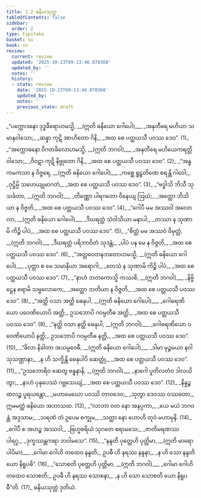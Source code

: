 ```yaml
---
title: 1.2 ဓနိယသုတ္တ
tableOfContents: false
sidebar:
  order: 2
type: tipitaka
basket: su
book: sn
review:
  current: review
  updated: '2025-10-23T09:13:46.070368'
  updated_by: ''
  notes: ''
  history:
  - state: review
    date: '2025-10-23T09:13:46.070368'
    updated_by: ''
    notes: ''
    previous_state: draft
---
```



<ReviewStatus review={frontmatter.review} showDetails={true} />

<HypothesisAnnotation frontmatter={frontmatter} />

<DynamicBreadcrumb />

<Division number="18" book="sn" e="ch" v="18" p="282">

<Paragraph number="20" type="verses" book="sn">
_“ပက္ကောဒနော ဒုဒ္ဓခီရောဟမသ္မိ, __(ဣတိ ဓနိယော ဂေါပေါ)___  
_အနုတီရေ မဟိယာ သမာနဝါသော;_  
_ဆန္နာ ကုဋိ အာဟိတော ဂိနိ,_  
_အထ စေ ပတ္ထယသီ ပဝဿ ဒေဝ”. (1)_  

</Paragraph>

</Division>
<Division number="19" book="sn" e="ch" v="18" p="282">

<Paragraph number="21" type="verses" book="sn">
_“အက္ကောဓနော ဝိဂတခိလောဟမသ္မိ, __(ဣတိ ဘဂဝါ)___  
_အနုတီရေ မဟိယေကရတ္တိဝါသော;_  
_ဝိဝဋာ ကုဋိ နိဗ္ဗုတော ဂိနိ,_  
_အထ စေ ပတ္ထယသီ ပဝဿ ဒေဝ”. (2)_  

</Paragraph>

</Division>
<Division number="20" book="sn" e="ch" v="18" p="282">

<Paragraph number="22" type="verses" book="sn">
_“အန္ဓကမကသာ န ဝိဇ္ဇရေ, __(ဣတိ ဓနိယော ဂေါပေါ)___  
_ကစ္ဆေ ရူဠှတိဏေ စရန္တိ ဂါဝေါ;_  
_ဝုဋ္ဌိမ္ပိ သဟေယျုမာဂတံ,_  
_အထ စေ ပတ္ထယသီ ပဝဿ ဒေဝ”. (3)_  

</Paragraph>

</Division>
<Division number="21" book="sn" e="ch" v="18" p="282">

<Paragraph number="23" type="verses" book="sn">
_“ဗဒ္ဓါသိ ဘိသီ သုသင်္ခတာ, __(ဣတိ ဘဂဝါ)___  
_တိဏ္ဏော ပါရဂတော ဝိနေယျ ဩဃံ;_  
_အတ္ထော ဘိသိယာ န ဝိဇ္ဇတိ,_  
_အထ စေ ပတ္ထယသီ ပဝဿ ဒေဝ”. (4)_  

</Paragraph>

</Division>
<Division number="22" book="sn" e="ch" v="18" p="282">

<Paragraph number="24" type="verses" book="sn">
_“ဂေါပီ မမ အဿဝါ အလောလာ, __(ဣတိ ဓနိယော ဂေါပေါ)___  
_ဒီဃရတ္တံ သံဝါသိယာ မနာပါ;_  
_တဿာ န သုဏာမိ ကိဉ္စိ ပါပံ,_  
_အထ စေ ပတ္ထယသီ ပဝဿ ဒေဝ”. (5)_  

</Paragraph>

</Division>
<Division number="23" book="sn" e="ch" v="18" p="282">

<Paragraph number="25" type="verses" book="sn">
_“စိတ္တံ မမ အဿဝံ ဝိမုတ္တံ, __(ဣတိ ဘဂဝါ)___  
_ဒီဃရတ္တံ ပရိဘာဝိတံ သုဒန္တံ;_  
_ပါပံ ပန မေ န ဝိဇ္ဇတိ,_  
_အထ စေ ပတ္ထယသီ ပဝဿ ဒေဝ”. (6)_  

</Paragraph>

</Division>
<Division number="24" book="sn" e="ch" v="18" p="283">

<Paragraph number="26" type="verses" book="sn">
_“အတ္တဝေတနဘတောဟမသ္မိ, __(ဣတိ ဓနိယော ဂေါပေါ)___  
_ပုတ္တာ စ မေ သမာနိယာ အရောဂါ;_  
_တေသံ န သုဏာမိ ကိဉ္စိ ပါပံ,_  
_အထ စေ ပတ္ထယသီ ပဝဿ ဒေဝ”. (7)_  

</Paragraph>

</Division>
<Division number="25" book="sn" e="ch" v="18" p="283">

<Paragraph number="27" type="verses" book="sn">
_“နာဟံ ဘတကောသ္မိ ကဿစိ, __(ဣတိ ဘဂဝါ)___  
_နိဗ္ဗိဋ္ဌေန စရာမိ သဗ္ဗလောကေ;_  
_အတ္ထော ဘတိယာ န ဝိဇ္ဇတိ,_  
_အထ စေ ပတ္ထယသီ ပဝဿ ဒေဝ”. (8)_  

</Paragraph>

</Division>
<Division number="26" book="sn" e="ch" v="18" p="283">

<Paragraph number="28" type="verses" book="sn">
_“အတ္ထိ ဝသာ အတ္ထိ ဓေနုပါ, __(ဣတိ ဓနိယော ဂေါပေါ)___  
_ဂေါဓရဏိယော ပဝေဏိယောပိ အတ္ထိ;_  
ဥသဘောပိ ဂဝမ္ပတီဓ အတ္ထိ,_  
_အထ စေ ပတ္ထယသီ ပဝဿ ဒေဝ”. (9)_  

</Paragraph>

</Division>
<Division number="27" book="sn" e="ch" v="18" p="283">

<Paragraph number="29" type="verses" book="sn">
_“နတ္ထိ ဝသာ နတ္ထိ ဓေနုပါ, __(ဣတိ ဘဂဝါ)___  
_ဂေါဓရဏိယော ပဝေဏိယောပိ နတ္ထိ;_  
ဥသဘောပိ ဂဝမ္ပတီဓ နတ္ထိ,_  
_အထ စေ ပတ္ထယသီ ပဝဿ ဒေဝ”. (10)_  

</Paragraph>

</Division>
<Division number="28" book="sn" e="ch" v="18" p="283">

<Paragraph number="30" type="verses" book="sn">
_“ခိလာ နိခါတာ အသမ္ပဝေဓီ, __(ဣတိ ဓနိယော ဂေါပေါ)___  
_ဒါမာ မုဉ္ဇမယာ နဝါ သုသဏ္ဌာနာ;_  
_န ဟိ သက္ခိန္တိ ဓေနုပါပိ ဆေတ္တုံ,_  
_အထ စေ ပတ္ထယသီ ပဝဿ ဒေဝ”. (11)_  

</Paragraph>

</Division>
<Division number="29" book="sn" e="ch" v="18" p="283">

<Paragraph number="31" type="verses" book="sn">
_“ဥသဘောရိဝ ဆေတွ ဗန္ဓနာနိ, __(ဣတိ ဘဂဝါ)___  
_နာဂေါ ပူတိလတံဝ ဒါလယိတွာ;_  
_နာဟံ ပုနုပေဿံ ဂဗ္ဘသေယျံ,_  
_အထ စေ ပတ္ထယသီ ပဝဿ ဒေဝ”. (12)_  

</Paragraph>

</Division>
<Division number="30" book="sn" e="ch" v="18" p="283">

<Paragraph number="32" type="verses" book="sn">
_နိန္နဉ္စ ထလဉ္စ ပူရယန္တော,_  
_မဟာမေဃော ပဝဿိ တာဝဒေဝ;_  
_သုတွာ ဒေဝဿ ဝဿတော,_  
ဣမမတ္ထံ ဓနိယော အဘာသထ. (13)_  

</Paragraph>

</Division>
<Division number="31" book="sn" e="ch" v="18" p="284">

<Paragraph number="33" type="verses" book="sn">
_“လာဘာ ဝတ နော အနပ္ပကာ,_  
_ယေ မယံ ဘဂဝန္တံ အဒ္ဒသာမ;_  
_သရဏံ တံ ဥပေမ စက္ခုမ,_  
_သတ္ထာ နော ဟောဟိ တုဝံ မဟာမုနိ. (14)_  

</Paragraph>

</Division>
<Division number="32" book="sn" e="ch" v="18" p="284">

<Paragraph number="34" type="verses" book="sn">
_ဂေါပီ စ အဟဉ္စ အဿဝါ,_  
_ဗြဟ္မစရိယံ သုဂတေ စရာမသေ;_  
_ဇာတိမရဏဿ ပါရဂူ,_  
_ဒုက္ခဿန္တကရာ ဘဝါမသေ”. (15)_  

</Paragraph>

</Division>
<Division number="33" book="sn" e="ch" v="18" p="284">

<Paragraph number="35" type="verses" book="sn">
_“နန္ဒတိ ပုတ္တေဟိ ပုတ္တိမာ, __(ဣတိ မာရော ပါပိမာ)___  
_ဂေါမာ ဂေါဟိ တထေဝ နန္ဒတိ;_  
ဥပဓီ ဟိ နရဿ နန္ဒနာ,_  
_န ဟိ သော နန္ဒတိ ယော နိရူပဓိ”. (16)_  

</Paragraph>

</Division>
<Division number="34" book="sn" e="ch" v="18" p="284">

<Paragraph number="36" type="verses" book="sn">
_“သောစတိ ပုတ္တေဟိ ပုတ္တိမာ, __(ဣတိ ဘဂဝါ)___  
_ဂေါမာ ဂေါဟိ တထေဝ သောစတိ;_  
ဥပဓီ ဟိ နရဿ သောစနာ,_  
_န ဟိ သော သောစတိ ယော နိရူပဓီ”တိ. (17)_  


</Paragraph>
</Division>

<Paragraph number="37" type="center" book="sn">
ဓနိယသုတ္တံ ဒုတိယံ.
</Paragraph>
